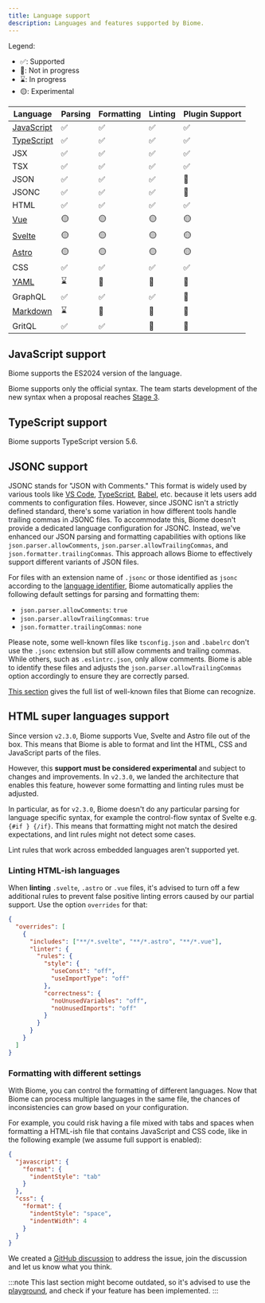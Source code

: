 ```yaml
---
title: Language support
description: Languages and features supported by Biome.
---
```


Legend:
- ✅: Supported
- 🚫: Not in progress
- ⌛️: In progress
- 🟡: Experimental

| Language                                                 | Parsing                                              | Formatting                                              | Linting                                                 | Plugin Support                                          |
|----------------------------------------------------------|------------------------------------------------------|---------------------------------------------------------|---------------------------------------------------------|---------------------------------------------------------|
| [JavaScript](#javascript-support)                        | <span aria-label="Supported" role="img">✅</span>     | <span aria-label="Supported" role="img">✅</span>        | <span aria-label="Supported" role="img">✅</span>        | <span aria-label="Supported" role="img">✅</span>        |
| [TypeScript](#typescript-support)                        | <span aria-label="Supported" role="img">✅</span>     | <span aria-label="Supported" role="img">✅</span>        | <span aria-label="Supported" role="img">✅</span>        | <span aria-label="Supported" role="img">✅</span>        |
| JSX                                                      | <span aria-label="Supported" role="img">✅</span>     | <span aria-label="Supported" role="img">✅</span>        | <span aria-label="Supported" role="img">✅</span>        | <span aria-label="Supported" role="img">✅</span>        |
| TSX                                                      | <span aria-label="Supported" role="img">✅</span>     | <span aria-label="Supported" role="img">✅</span>        | <span aria-label="Supported" role="img">✅</span>        | <span aria-label="Supported" role="img">✅</span>        |
| JSON                                                     | <span aria-label="Supported" role="img">✅</span>     | <span aria-label="Supported" role="img">✅</span>        | <span aria-label="Supported" role="img">✅</span>        | <span aria-label="Not in Progress" role="img">🚫</span> |
| JSONC                                                    | <span aria-label="Supported" role="img">✅</span>     | <span aria-label="Supported" role="img">✅</span>        | <span aria-label="Supported" role="img">✅</span>        | <span aria-label="Not in Progress" role="img">🚫</span> |
| HTML                                                     | <span aria-label="Supported" role="img">✅</span>     | <span aria-label="Supported" role="img">✅</span>        | <span aria-label="Supported" role="img">✅</span>        | <span aria-label="Supported" role="img">✅</span>        |
| [Vue](#html-super-languages-support)                     | <span aria-label="Experimental" role="img">🟡</span> | <span aria-label="Experimental" role="img">🟡</span>    | <span aria-label="Experimental" role="img">🟡</span>    | <span aria-label="Experimental" role="img">🟡</span>    |
| [Svelte](#html-super-languages-support)                  | <span aria-label="Experimental" role="img">🟡</span> | <span aria-label="Experimental" role="img">🟡</span>    | <span aria-label="Experimental" role="img">🟡</span>    | <span aria-label="Experimental" role="img">🟡</span>    |
| [Astro](#html-super-languages-support)                   | <span aria-label="Experimental" role="img">🟡</span> | <span aria-label="Experimental" role="img">🟡</span>    | <span aria-label="Experimental" role="img">🟡</span>    | <span aria-label="Experimental" role="img">🟡</span>    |
| CSS                                                      | <span aria-label="Supported" role="img">✅️</span>    | <span aria-label="Supported" role="img">✅️</span>       | <span aria-label="Supported" role="img">✅️</span>       | <span aria-label="Supported" role="img">✅</span>        |
| [YAML](https://github.com/biomejs/biome/issues/2365)     | <span aria-label="In Progress" role="img">⌛️</span>  | <span aria-label="Not in Progress" role="img">🚫</span> | <span aria-label="Not in Progress" role="img">🚫</span> | <span aria-label="Not in Progress" role="img">🚫</span> |
| GraphQL                                                  | <span aria-label="Supported" role="img">✅️</span>    | <span aria-label="Supported" role="img">✅️</span>       | <span aria-label="Supported" role="img">✅️</span>       | <span aria-label="Not in Progress" role="img">🚫</span> |
| [Markdown](https://github.com/biomejs/biome/issues/3718) | <span aria-label="In Progress" role="img">⌛️</span>  | <span aria-label="Not in Progress" role="img">🚫</span> | <span aria-label="Not in Progress" role="img">🚫</span> | <span aria-label="Not in Progress" role="img">🚫</span> |
| GritQL                                                   | <span aria-label="Supported" role="img">✅️</span>    | <span aria-label="Supported" role="img">✅️</span>       | <span aria-label="Not in Progress" role="img">🚫</span> | <span aria-label="Not in Progress" role="img">🚫</span> |

## JavaScript support

Biome supports the ES2024 version of the language.

Biome supports only the official syntax. The team starts development of the new syntax when a proposal reaches
[Stage 3](https://github.com/tc39/proposals#stage-3).

## TypeScript support

Biome supports TypeScript version 5.6.

## JSONC support

JSONC stands for "JSON with Comments." This format is widely used by various tools like [VS Code](https://code.visualstudio.com/docs/languages/json#_json-with-comments), [TypeScript](https://www.typescriptlang.org/docs/handbook/tsconfig-json.html), [Babel](https://babeljs.io/docs/config-files), etc. because it lets users add comments to configuration files. However, since JSONC isn't a strictly defined standard, there's some variation in how different tools handle trailing commas in JSONC files. To accommodate this, Biome doesn't provide a dedicated language configuration for JSONC. Instead, we've enhanced our JSON parsing and formatting capabilities with options like `json.parser.allowComments`, `json.parser.allowTrailingCommas`, and `json.formatter.trailingCommas`. This approach allows Biome to effectively support different variants of JSON files.

For files with an extension name of `.jsonc` or those identified as `jsonc` according to the [language identifier](https://code.visualstudio.com/docs/languages/identifiers), Biome automatically applies the following default settings for parsing and formatting them:

- `json.parser.allowComments`: `true`
- `json.parser.allowTrailingCommas`: `true`
- `json.formatter.trailingCommas`: `none`

Please note, some well-known files like `tsconfig.json` and `.babelrc` don't use the `.jsonc` extension but still allow comments and trailing commas. While others, such as `.eslintrc.json`, only allow comments. Biome is able to identify these files and adjusts the `json.parser.allowTrailingCommas` option accordingly to ensure they are correctly parsed.

[This section](/guides/configure-biome#well-known-files) gives the full list of well-known files that Biome can recognize.

## HTML super languages support

Since version `v2.3.0`, Biome supports Vue, Svelte and Astro file out of the box. This means that Biome is able to format and lint the HTML, CSS and JavaScript parts of the files.

However, this **support must be considered experimental** and subject to changes and improvements. In `v2.3.0`, we landed the architecture that enables this feature, however some formatting and linting rules must be adjusted.

In particular, as for `v2.3.0`, Biome doesn't do any particular parsing for language specific syntax, for example the control-flow syntax of Svelte e.g. `{#if } {/if}`. This means that formatting might not match the desired expectations, and lint rules might not detect some cases.

Lint rules that work across embedded languages aren't supported yet.

### Linting HTML-ish languages

When **linting** `.svelte`, `.astro` or `.vue` files, it's advised to turn off a few additional rules to prevent false positive linting errors caused by our partial support. Use the option `overrides` for that:

```json
{
  "overrides": [
    {
      "includes": ["**/*.svelte", "**/*.astro", "**/*.vue"],
      "linter": {
        "rules": {
          "style": {
            "useConst": "off",
            "useImportType": "off"
          },
          "correctness": {
            "noUnusedVariables": "off",
            "noUnusedImports": "off"
          }
        }
      }
    }
  ]
}
```

### Formatting with different settings

With Biome, you can control the formatting of different languages. Now that Biome can process multiple languages in the same file,
the chances of inconsistencies can grow based on your configuration.

For example, you could risk having a file mixed with tabs and spaces when formatting a HTML-ish file that contains JavaScript and CSS code, like in the following example (we assume full support is enabled):

```json
{
  "javascript": {
    "format": {
      "indentStyle": "tab"
    }
  },
  "css": {
    "format": {
      "indentStyle": "space",
      "indentWidth": 4
    }
  }
}
```

We created a [GitHub discussion](https://github.com/biomejs/biome/discussions/7754) to address the issue, join the discussion and let us know what you think.

:::note
This last section might become outdated, so it's advised to use the [playground](https://biomejs.dev/playground), and check if your feature has been implemented.
:::

